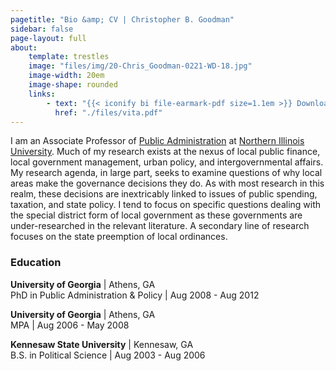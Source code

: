 ```yaml
---
pagetitle: "Bio &amp; CV | Christopher B. Goodman"
sidebar: false
page-layout: full
about:
    template: trestles
    image: "files/img/20-Chris_Goodman-0221-WD-18.jpg"
    image-width: 20em
    image-shape: rounded
    links:
        - text: "{{< iconify bi file-earmark-pdf size=1.1em >}} Download CV"
          href: "./files/vita.pdf"
---
```

:::{#hero-heading}

I am an Associate Professor of [Public Administration](https://mpa.niu.edu) at [Northern Illinois University](https://www.niu.edu). Much of my research exists at the nexus of local public finance, local government management, urban policy, and intergovernmental affairs. My research agenda, in large part, seeks to examine questions of why local areas make the governance decisions they do. As with most research in this realm, these decisions are inextricably linked to issues of public spending, taxation, and state policy. I tend to focus on specific questions dealing with the special district form of local government as these governments are under-researched in the relevant literature. A secondary line of research focuses on the state preemption of local ordinances.

### Education

**University of Georgia** | Athens, GA <br/>
PhD in Public Administration &amp; Policy | Aug 2008 - Aug 2012

**University of Georgia** | Athens, GA <br/>
MPA | Aug 2006 - May 2008

**Kennesaw State University** | Kennesaw, GA <br/>
B.S. in Political Science | Aug 2003 - Aug 2006

:::